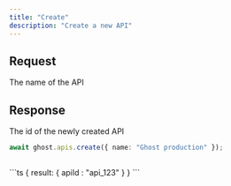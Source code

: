 ```yaml
---
title: "Create"
description: "Create a new API"
---
```


## Request

<ParamField body="name" type="string" required>
    The name of the API
</ParamField>

## Response

<ResponseField name="result">
<Expandable title="properties" defaultOpen>

<ResponseField name="apiId" type="string" required>
   The id of the newly created API
</ResponseField>

</Expandable>
</ResponseField>

<RequestExample>

```ts
await ghost.apis.create({ name: "Ghost production" });
```

</RequestExample>

## 
<ResponseExample>
```ts
{
  result: {
    apiId : "api_123"
  }
}
```

</ResponseExample>

